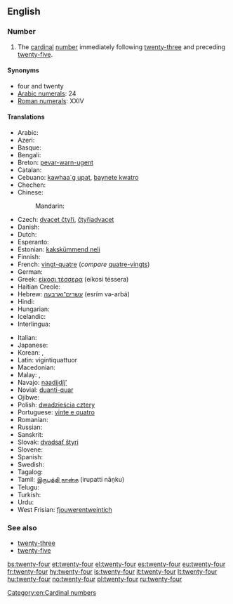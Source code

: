 ==English==

===Number===
{{head|en|numeral}}

# The [[cardinal]] [[number]] immediately following [[twenty-three]] and preceding [[twenty-five]].

====Synonyms====
* four and twenty
* [[w:Arabic numerals|Arabic numerals]]: 24
* [[w:Roman numerals|Roman numerals]]: XXIV

====Translations====
{{trans-top|cardinal number}}
* Arabic: {{t-|ar|اربعة وعشرين|tr=’arbáʕa w-ʕišrīn}}
* Azeri: {{t+|az|iyirmi dörd}}
* Basque: {{t+|eu|hogeita lau}}
* Bengali: {{t-|bn|চব্বিশ|tr=chôbbish}}
* Breton: [[pevar-warn-ugent]]
* Catalan: {{t+|ca|vint-i-quatre}}
* Cebuano: [[kawhaa`g upat]], [[baynete kwatro]]
* Chechen: {{tø|ce|ткъе диъ|tr=tqe di’}}
* Chinese:
*: Mandarin: {{t|cmn|二十四|tr=èr shí sÌ|sc=Hani}}
* Czech: [[dvacet čtyři]], [[čtyřiadvacet]]
* Danish: {{t-|da|fireogtyve}}
* Dutch: {{t+|nl|vierentwintig}}
* Esperanto: {{t-|eo|dudek kvar}}
* Estonian: [[kakskümmend neli]]
* Finnish: {{t-|fi|kaksikymmentäneljä}}
* French: [[vingt-quatre]] {{m}} (''compare'' [[quatre-vingts]])
* German: {{t-|de|vierundzwanzig}}
* Greek: [[είκοσι τέσσερα]] (eíkosi téssera)
* Haitian Creole: {{tø|ht|vennkat}}
* Hebrew: [[עשרים־וארבעה]] (esrím və-arbá)
* Hindi: {{t+|hi|चौबीस|tr=chaubees}}
* Hungarian: {{t+|hu|huszonnégy}}
* Icelandic: {{t+|is|tuttugu og fjórir}}
* Interlingua: {{t-|ia|vinti-quatro}}
{{trans-mid}}
* Italian: {{t+|it|ventiquattro}}
* Japanese: {{t-|ja|二十四|tr=ni-jū-shi}}
* Korean: {{t-|ko|스물넷|tr=seumulnes|sc=Kore}}, {{t-|ko|이십사(二十四)|tr=I-sib-sa|sc=Kore}}
* Latin: vigintiquattuor
* Macedonian: {{t-|mk|дваесет и четири|tr=dváeset i čétiri}}
* Malay: {{t-|ms|dua puluh empat}}, {{t-|ms|empat likur}}
* Navajo: [[naadįįdį́į́ʼ]]
* Novial: [[duanti-quar]]
* Ojibwe: {{tø|oj|niishtana-ashi-niiwin}}
* Polish: [[dwadzieścia cztery]]
* Portuguese: [[vinte e quatro]] {{m}}
* Romanian: {{t-|ro|douăzeci și patru}}
* Russian: {{t+|ru|двадцать четыре|tr=dvádtsat’ četýre}}
* Sanskrit: {{t-|sa|चतुर्विंशति|f|tr=caturviṃśati|sc=Deva}}
* Slovak: [[dvadsať štyri]]
* Slovene: {{t-|sl|štiriindvajset}}
* Spanish: {{t+|es|veinticuatro}}
* Swedish: {{t+|sv|tjugofyra}}
* Tagalog: {{t-|tl|beintikuwatro}}
* Tamil: [[இருபத்தி நான்கு]] (irupatti nāṉku)
* Telugu: {{t-|te|ఇరవై నాలుగు|tr=iravai naalugu}}
* Turkish: {{t+|tr|yirmi dört}}
* Urdu: {{t-|ur|چوبیس|tr=chaubees}}
* West Frisian: [[fjouwerentweintich]]
{{trans-bottom}}

===See also===
* [[twenty-three]]
* [[twenty-five]]

[[Category:en:Cardinal numbers]]

[[bs:twenty-four]]
[[et:twenty-four]]
[[el:twenty-four]]
[[es:twenty-four]]
[[eu:twenty-four]]
[[fr:twenty-four]]
[[hy:twenty-four]]
[[is:twenty-four]]
[[it:twenty-four]]
[[lt:twenty-four]]
[[hu:twenty-four]]
[[no:twenty-four]]
[[pl:twenty-four]]
[[ru:twenty-four]]